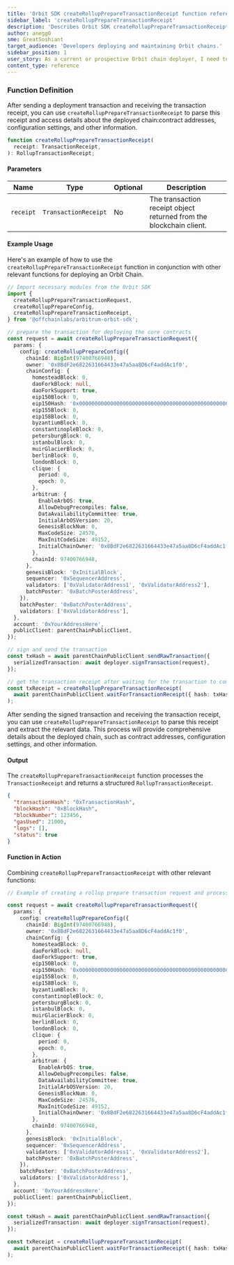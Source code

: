 ```yaml
---
title: 'Orbit SDK createRollupPrepareTransactionReceipt function reference guide'
sidebar_label: 'createRollupPrepareTransactionReceipt'
description: 'Describes Orbit SDK createRollupPrepareTransactionReceipt function'
author: anegg0
sme: GreatSoshiant
target_audience: 'Developers deploying and maintaining Orbit chains.'
sidebar_position: 1
user_story: As a current or prospective Orbit chain deployer, I need to understand how to use createRollupPrepareTransactionReceipt to deploy faster.
content_type: reference
---
```


### Function Definition

After sending a deployment transaction and receiving the transaction receipt, you can use `createRollupPrepareTransactionReceipt` to parse this receipt and access details about the deployed chain:contract addresses, configuration settings, and other information.

```ts
function createRollupPrepareTransactionReceipt(
  receipt: TransactionReceipt,
): RollupTransactionReceipt;
```

#### Parameters

| Name      | Type                 | Optional | Description                                                         |
| --------- | -------------------- | -------- | ------------------------------------------------------------------- |
| `receipt` | `TransactionReceipt` | No       | The transaction receipt object returned from the blockchain client. |

#### Example Usage

Here's an example of how to use the `createRollupPrepareTransactionReceipt` function in conjunction with other relevant functions for deploying an Orbit Chain.

```ts
// Import necessary modules from the Orbit SDK
import {
  createRollupPrepareTransactionRequest,
  createRollupPrepareConfig,
  createRollupPrepareTransactionReceipt,
} from '@offchainlabs/arbitrum-orbit-sdk';

// prepare the transaction for deploying the core contracts
const request = await createRollupPrepareTransactionRequest({
  params: {
    config: createRollupPrepareConfig({
      chainId: BigInt(97400766948),
      owner: '0x8BdF2e6822631664433e47a5aa8D6cF4addAc1f0',
      chainConfig: {
        homesteadBlock: 0,
        daoForkBlock: null,
        daoForkSupport: true,
        eip150Block: 0,
        eip150Hash: '0x0000000000000000000000000000000000000000000000000000000000000000',
        eip155Block: 0,
        eip158Block: 0,
        byzantiumBlock: 0,
        constantinopleBlock: 0,
        petersburgBlock: 0,
        istanbulBlock: 0,
        muirGlacierBlock: 0,
        berlinBlock: 0,
        londonBlock: 0,
        clique: {
          period: 0,
          epoch: 0,
        },
        arbitrum: {
          EnableArbOS: true,
          AllowDebugPrecompiles: false,
          DataAvailabilityCommittee: true,
          InitialArbOSVersion: 20,
          GenesisBlockNum: 0,
          MaxCodeSize: 24576,
          MaxInitCodeSize: 49152,
          InitialChainOwner: '0x8BdF2e6822631664433e47a5aa8D6cF4addAc1f0',
        },
        chainId: 97400766948,
      },
      genesisBlock: '0xInitialBlock',
      sequencer: '0xSequencerAddress',
      validators: ['0xValidatorAddress1', '0xValidatorAddress2'],
      batchPoster: '0xBatchPosterAddress',
    }),
    batchPoster: '0xBatchPosterAddress',
    validators: ['0xValidatorAddress'],
  },
  account: '0xYourAddressHere',
  publicClient: parentChainPublicClient,
});

// sign and send the transaction
const txHash = await parentChainPublicClient.sendRawTransaction({
  serializedTransaction: await deployer.signTransaction(request),
});

// get the transaction receipt after waiting for the transaction to complete
const txReceipt = createRollupPrepareTransactionReceipt(
  await parentChainPublicClient.waitForTransactionReceipt({ hash: txHash }),
);
```

After sending the signed transaction and receiving the transaction receipt, you can use `createRollupPrepareTransactionReceipt` to parse this receipt and extract the relevant data. This process will provide comprehensive details about the deployed chain, such as contract addresses, configuration settings, and other information.

#### Output

The `createRollupPrepareTransactionReceipt` function processes the `TransactionReceipt` and returns a structured `RollupTransactionReceipt`.

```json
{
  "transactionHash": "0xTransactionHash",
  "blockHash": "0xBlockHash",
  "blockNumber": 123456,
  "gasUsed": 21000,
  "logs": [],
  "status": true
}
```

#### Function in Action

Combining `createRollupPrepareTransactionReceipt` with other relevant functions:

```ts
// Example of creating a rollup prepare transaction request and processing the receipt

const request = await createRollupPrepareTransactionRequest({
  params: {
    config: createRollupPrepareConfig({
      chainId: BigInt(97400766948),
      owner: '0x8BdF2e6822631664433e47a5aa8D6cF4addAc1f0',
      chainConfig: {
        homesteadBlock: 0,
        daoForkBlock: null,
        daoForkSupport: true,
        eip150Block: 0,
        eip150Hash: '0x0000000000000000000000000000000000000000000000000000000000000000',
        eip155Block: 0,
        eip158Block: 0,
        byzantiumBlock: 0,
        constantinopleBlock: 0,
        petersburgBlock: 0,
        istanbulBlock: 0,
        muirGlacierBlock: 0,
        berlinBlock: 0,
        londonBlock: 0,
        clique: {
          period: 0,
          epoch: 0,
        },
        arbitrum: {
          EnableArbOS: true,
          AllowDebugPrecompiles: false,
          DataAvailabilityCommittee: true,
          InitialArbOSVersion: 20,
          GenesisBlockNum: 0,
          MaxCodeSize: 24576,
          MaxInitCodeSize: 49152,
          InitialChainOwner: '0x8BdF2e6822631664433e47a5aa8D6cF4addAc1f0',
        },
        chainId: 97400766948,
      },
      genesisBlock: '0xInitialBlock',
      sequencer: '0xSequencerAddress',
      validators: ['0xValidatorAddress1', '0xValidatorAddress2'],
      batchPoster: '0xBatchPosterAddress',
    }),
    batchPoster: '0xBatchPosterAddress',
    validators: ['0xValidatorAddress'],
  },
  account: '0xYourAddressHere',
  publicClient: parentChainPublicClient,
});

const txHash = await parentChainPublicClient.sendRawTransaction({
  serializedTransaction: await deployer.signTransaction(request),
});

const txReceipt = createRollupPrepareTransactionReceipt(
  await parentChainPublicClient.waitForTransactionReceipt({ hash: txHash }),
);
```
